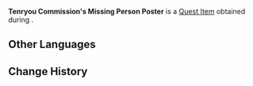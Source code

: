 {{Item Infobox
|id           = 101916
|image        = Item Tenryou Commission's Missing Person Poster.png
|type         = Quest Items
|quality      = 
|description  = An official missing person poster with the [[Tenryou Commission]]'s symbol on it.
|source1      = [[The Missing Person]]
|source2      = 
|source3      = 
|source4      = 
|source5      = 
}}
'''Tenryou Commission's Missing Person Poster''' is a [[Quest Item]] obtained during {{Quest|The Missing Person}}.

==Other Languages==
{{Other Languages
|en      = Tenryou Commission's Missing Person Poster
|zhs     = 奉行所的寻人委托
|zhs_rm  = Fèngxíng-suǒ de Xúnrén Wěituō
|zht     = 奉行所的尋人委託
|zht_rm  = Fèngxíng-suǒ de Xúnrén Wěituō
|ja      = 奉行所の尋ね人依頼
|ja_rm   = Bugyousho no Tazune-bito Irai{{assumed}}
|ko      = 봉행소의 사람 찾기 의뢰
|ko_rm   = Bonghaengso-ui Saram Chatkki Uiroe
|es      = Encargo de búsqueda de la comisaría de policía
|fr      = Mission de recherche du Poste de police
|ru      = Поручение комиссии Тэнрё о розыске
|th      = คำขอตามหาคนจากกองปราบปราม
|th_rm   = 
|vi      = Ủy Thác Tìm Người Của Hiệp Hội
|de      = Vermisstenanzeige der Polizei
|id      = Misi Kantor Polisi untuk Mencari Orang
|pt      = Pôster de Pessoa Desaparecida da Comissão Tenryou
|tr      = Tenryou Heyetinin Kayıp İlanı
|it      = Manifesto di persona scomparsa della Commissione Tenryou
}}

==Change History==
{{Change History|2.8}}